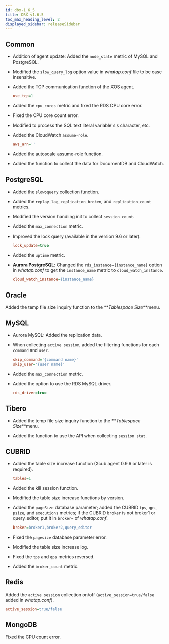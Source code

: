 ```yaml
---
id: dbx-1_6_5
title: DBX v1.6.5
toc_max_heading_level: 2
displayed_sidebar: releaseSidebar
---
```


## Common

- Addition of agent update: Added the `node_state` metric of MySQL and PostgreSQL.

- Modified the `slow_query_log` option value in _whatap.conf_ file to be case insensitive.

- Added the TCP communication function of the XOS agent.

  ```ini title=whatap.conf
  use_tcp=1
  ```

- Added the `cpu_cores` metric and fixed the RDS CPU core error.

- Fixed the CPU core count error.

- Modified to process the SQL text literal variable's `$` character, etc.

- Added the CloudWatch `assume-role`.

  ```ini title=whatap.conf
  aws_arn=''
  ```

- Added the autoscale assume-role function.

- Added the function to collect the data for DocumentDB and CloudWatch.

## PostgreSQL

- Added the `slowoquery` collection function.

- Added the `replay_lag`, `replication_broken`, and `replication_count` metrics.

- Modified the version handling init to collect `session count`.

- Added the `max_connection` metric.

- Improved the lock query (available in the version 9.6 or later).

  ```ini title=whatap.conf
  lock_update=true
  ```

- Added the `uptime` metric.

- **Aurora PostgreSQL**: Changed the `rds_instance={instance_name}` option in _whatap.conf_ to get the `instance_name` metric to `cloud_watch_instance`.

  ```ini title=whatap.conf
  cloud_watch_instance={instance_name}
  ```

## Oracle

Added the temp file size inquiry function to the **_Tablespace Size_**menu.

## MySQL

- Aurora MySQL: Added the replication data.

- When collecting `active session`, added the filtering functions for each `command` and `user`.

  ```ini title=whatap.conf
  skip_command='{command name}'
  skip_user='{user name}'
  ```

- Added the `max_connection` metric.

- Added the option to use the RDS MySQL driver.

  ```ini title=whatap.conf
  rds_driver=true
  ```

## Tibero

- Added the temp file size inquiry function to the **_Tablespace Size_**menu.

- Added the function to use the API when collecting `session stat`.

## CUBRID

- Added the table size increase function (Xcub agent 0.9.6 or later is required).

  ```ini title=whatap.conf
  tables=1
  ```

- Added the kill session function.

- Modified the table size increase functions by version.

- Added the `pageSize` database parameter; added the CUBRID `tps`, `qps`, `psize`, and `executions` metrics; if the CUBRID `broker` is not broker1 or query_editor, put it in `broker=` of _whatap.conf_.

  ```ini title=whatap.conf
  broker=broker1,broker2,query_editor
  ```

- Fixed the `pagesize` database parameter error.

- Modified the table size increase log.

- Fixed the `tps` and `qps` metrics reversed.

- Added the `broker_count` metric.

## Redis

Added the `active session` collection on/off (`active_session=true/false` added in _whatap.conf_).

```ini title=whatap.conf
active_session=true/false
```

## MongoDB

Fixed the CPU count error.
